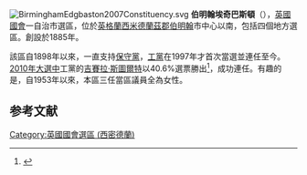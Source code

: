 [[File:BirminghamEdgbaston2007Constituency.svg|right]]
'''伯明翰埃奇巴斯頓'''（{{lang-en|Birmingham, Edgbaston}}），[[英國|英國]][[英國國會|國會]]一自治市選區，位於[[英格蘭|英格蘭]][[西米德蘭茲郡|西米德蘭茲郡]][[伯明翰|伯明翰]]市中心以南，包括四個地方選區。創設於1885年。

該區自1898年以來，一直支持[[保守黨_(英國)|保守黨]]，[[工黨_(英國)|工黨]]在1997年才首次當選並連任至今。[[2010年英國大選|2010年大選中]]工黨的[[吉賽拉·斯圖爾特|吉賽拉·斯圖爾特]]以40.6%選票勝出<ref name="2010election">{{cite news
|publisher=[[英國廣播公司|英國廣播公司]]
|date=2010年5月7日
|title=Election 2010/Constituency/Birmingham Edgbaston
|url=http://news.bbc.co.uk/2/shared/election2010/results/constituency/a31.stm
|accessdate=2010年10月23日
|archive-date=2011年2月3日
|archive-url=https://web.archive.org/web/20110203193405/http://news.bbc.co.uk/2/shared/election2010/results/constituency/a31.stm
|dead-url=no
}}</ref>，成功連任。有趣的是，自1953年以來，本區三任當區議員全為女性。

==参考文献==
<div class="references-small">
<references></references>
</div>

{{DEFAULTSORT:Birmingham Edgbaston (UK Parliament constituency)}}
[[Category:英國國會選區_(西密德蘭)|Category:英國國會選區 (西密德蘭)]]